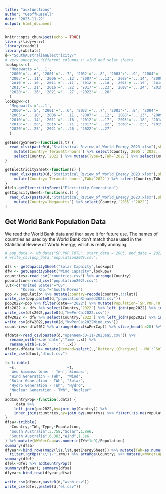 ```yaml
---
title: "auxfunctions"
author: "GeoffRussell"
date: "2023-11-29"
output: html_document
---
```


```r
knitr::opts_chunk$set(echo = TRUE)
library(tidyverse)
library(readxl)
library(wbstats)
d<-"SouthAustralianElectricity/"
# very annoying different columns in wind and solar sheets
lookups<-c(
  'Megawatts'='...1',
  '2000'='...6', '2001'='...7', '2002'='...8', '2003'='...9', '2004'='...10',
  '2005'='...11', '2006'='...12', '2007'='...13', '2008'='...14', '2009'='...15',
  '2010'='...16', '2011'='...17', '2012'='...18', '2013'='...19', '2014'='...20',
  '2015'='...21', '2016'='...22', '2017'='...23', '2018'='...24', '2019'='...25',
  '2020'='...26', '2021'='...27', '2022'='...28'
  )
lookupw<-c(
  'Megawatts'='...1',
  '2000'='...5', '2001'='...6', '2002'='...7', '2003'='...8', '2004'='...9',
  '2005'='...10', '2006'='...11', '2007'='...12', '2008'='...13', '2009'='...14',
  '2010'='...14', '2011'='...16', '2012'='...17', '2013'='...18', '2014'='...19',
  '2015'='...20', '2016'='...21', '2017'='...22', '2018'='...23', '2019'='...24',
  '2020'='...25', '2021'='...26', '2022'='...27'
  )

getEnergySheet<-function(s,t) {
  read_xlsx(paste0(d,"Statistical_Review_of_World_Energy_2023.xlsx"),sheet=s,skip=2) %>%
    mutate(Country=`Terawatt-hours`) %>% select(Country,`2005`:`2022...59`) %>% mutate("2022"=`2022...59`) %>%
    select(Country,`2022`) %>% mutate(Type=t,TWh=`2022`) %>% select(Country,TWh,Type)
}

getElectricitySheet<-function(s) {
  read_xlsx(paste0(d,"Statistical_Review_of_World_Energy_2023.xlsx"),sheet=s,skip=2) %>% mutate("2022"=`2022...39`) %>%
    mutate(Country=`Terawatt-hours`,TWh=`2022`) %>% select(Country,TWh)  
}
dfel<-getElectricitySheet("Electricity Generation")
getCapacitySheet<-function(s,l) {
  read_xlsx(paste0(d,"Statistical_Review_of_World_Energy_2023.xlsx"),sheet=s,skip=2) %>% rename(all_of(l)) %>%
    mutate(Country=`Megawatts`) %>% select(Country,`2005`:`2022`)
}
```

## Get World Bank Population Data

We read the World Bank data and then save it for future use. The names of countries as used by the World
Bank don't match those used in the Statistical Review of World Energy; which is really annoying.

```r
# pop_data <- wb_data("SP.POP.TOTL", start_date = 2005, end_date = 2022) 
# write_csv(pop_data,"population2022.csv")
```

```r
dfs <- getCapacitySheet("Solar Capacity",lookups) 
dfw <- getCapacitySheet("Wind Capacity",lookupw) 
countries<-read_csv("countries.csv") %>% arrange(Country)
population<-read_csv("population2022.csv")
lut<-c("United States"="US",
       "Korea, Rep."="South Korea")
pop <- population %>% mutate(country=recode(country,!!!lut))
write_csv(pop,paste0(d,"populationRenamed2022.csv"))
pop2022<-pop %>% filter(date=="2022") %>% mutate(Population=`SP.POP.TOTL`,Country=country) %>% select(Country,Population)
dfs2022 <- dfs %>% select(Country,`2022`) %>% left_join(pop2022) %>% inner_join(countries) %>% filter(!is.na(Population)) %>% mutate(MW=`2022`,kwPerCap=(MW*1000)/Population) 
write_csv(dfs2022,paste0(d,"kwPerCap2022.csv"))
dfw2022 <- dfw %>% select(Country,`2022`) %>% left_join(pop2022) %>% inner_join(countries) %>% filter(!is.na(Population)) %>% mutate(MW=`2022`,kwPerCap=(MW*1000)/Population) 
write_csv(dfw2022,paste0(d,"kwPerCap2022Wind.csv"))
countries<-dfw2022 %>% arrange(desc(kwPerCap)) %>% slice_head(n=20) %>% select(Country)
```

```r
dfdata<-read_csv(paste0(d,"opennem-30-11-2023sa5.csv")) %>% 
  rename_with(~sub('date','Time',.x)) %>% 
  rename_with(~sub('  ',' ',.x))
dfout<-dfdata %>% mutate(demand=select(.,`Battery (Charging) - MW`:`Solar (Rooftop) - MW`) %>% apply(1,sum)) 
write_csv(dfout,"dfout.csv")
```

```r
l<-tribble(
  ~s,                       ~t,
  "Geo Biomass Other - TWh","Biomass",
  "Wind Generation - TWh",  "Wind",
  "Solar Generation - TWh", "Solar", 
  "Hydro Generation - TWh", "Hydro",
  "Nuclear Generation - TWh", "Nuclear"
  )
addCountryPop<-function(.data) {
    .data %>% 
    left_join(pop2022,by=join_by(Country)) %>% 
    inner_join(countries,by=join_by(Country)) %>% filter(!is.na(Population)) 
}
dfsa<-tribble(
  ~Country,~TWh,~Type,~Population,
  "South Australia",3.758,"Solar",1.8e6,
  "South Australia",6.383,"Wind",1.8e6
) %>% mutate(kWhPerCap=as.numeric(TWh*1e9)/Population)
summary(dfsa)
dfyear<-bind_rows(map2(l$s,l$t,getEnergySheet)) %>% mutate(TWh=as.numeric(TWh)) %>% addCountryPop() %>%
  filter(!grepl("\\^|-",TWh)) %>% arrange(Country) %>% mutate(kWhPerCap=as.numeric(TWh)*1e9/Population)
summary(dfel)
dfel<-dfel %>% addCountryPop() 
summary(dfyear); summary(dfsa)
dfyear<-bind_rows(dfyear,dfsa)

write_csv(dfyear,paste0(d,"wsbh.csv"))
write_csv(dfel,paste0(d,"el.csv"))

```